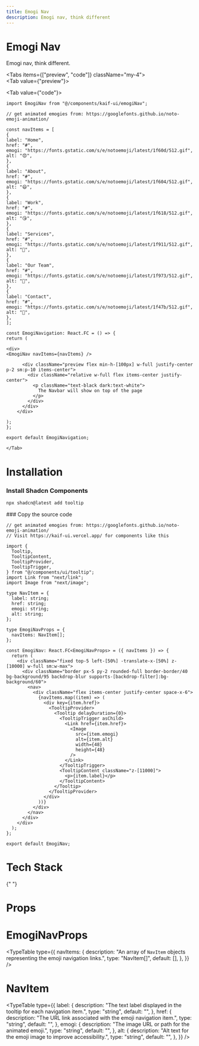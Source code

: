 ```yaml
---
title: Emogi Nav
description: Emogi nav, think different
---
```




<div className="space-y-2 mb-4">
  <h1 class="scroll-m-20 text-4xl font-bold tracking-tight text-black dark:text-white">
    Emogi Nav
  </h1>
  <p class="text-lg text-muted-foreground">Emogi nav, think different.</p>
</div>

<Tabs items={["preview", "code"]} className="my-4">  
    <Tab value={"preview"}>    
    <div className="bg-background rounded-xl">
     <EmogiNavigation/>
     </div>
    </Tab>
    <Tab value={"code"}>
```tsx
import EmogiNav from "@/components/kaif-ui/emogiNav";

// get animated emogies from: https://googlefonts.github.io/noto-emoji-animation/

const navItems = [
{
label: "Home",
href: "#",
emogi: "https://fonts.gstatic.com/s/e/notoemoji/latest/1f60d/512.gif",
alt: "😍",
},
{
label: "About",
href: "#",
emogi: "https://fonts.gstatic.com/s/e/notoemoji/latest/1f604/512.gif",
alt: "😄",
},
{
label: "Work",
href: "#",
emogi: "https://fonts.gstatic.com/s/e/notoemoji/latest/1f618/512.gif",
alt: "😘",
},
{
label: "Services",
href: "#",
emogi: "https://fonts.gstatic.com/s/e/notoemoji/latest/1f911/512.gif",
alt: "🤑",
},
{
label: "Our Team",
href: "#",
emogi: "https://fonts.gstatic.com/s/e/notoemoji/latest/1f973/512.gif",
alt: "🥳",
},
{
label: "Contact",
href: "#",
emogi: "https://fonts.gstatic.com/s/e/notoemoji/latest/1f47b/512.gif",
alt: "👻",
},
];

const EmogiNavigation: React.FC = () => {
return (

<div>
<EmogiNav navItems={navItems} />

      <div className="preview flex min-h-[100px] w-full justify-center p-2 sm:p-10 items-center">
        <div className="relative w-full flex items-center justify-center">
          <p className="text-black dark:text-white">
            The Navbar will show on top of the page
          </p>
        </div>
      </div>
    </div>

);
};

export default EmogiNavigation;
```
    </Tab>
 </Tabs>

<h1 class="scroll-m-20 text-2xl font-bold tracking-tight text-black dark:text-white my-4">
  Installation
</h1>

<Steps>
<Step>

### Install Shadcn Components

```bash
npx shadcn@latest add tooltip
```

</Step>
<Step>
### Copy the source code

```tsx title="components/kaif-ui/emogiNav.tsx"
// get animated emogies from: https://googlefonts.github.io/noto-emoji-animation/
// Visit https://kaif-ui.vercel.app/ for components like this

import {
  Tooltip,
  TooltipContent,
  TooltipProvider,
  TooltipTrigger,
} from "@/components/ui/tooltip";
import Link from "next/link";
import Image from "next/image";

type NavItem = {
  label: string;
  href: string;
  emogi: string;
  alt: string;
};

type EmogiNavProps = {
  navItems: NavItem[];
};

const EmogiNav: React.FC<EmogiNavProps> = ({ navItems }) => {
  return (
    <div className="fixed top-5 left-[50%] -translate-x-[50%] z-[10000] w-full sm:w-max">
      <div className="border px-5 py-2 rounded-full border-border/40 bg-background/95 backdrop-blur supports-[backdrop-filter]:bg-background/60">
        <nav>
          <div className="flex items-center justify-center space-x-6">
            {navItems.map((item) => (
              <div key={item.href}>
                <TooltipProvider>
                  <Tooltip delayDuration={0}>
                    <TooltipTrigger asChild>
                      <Link href={item.href}>
                        <Image
                          src={item.emogi}
                          alt={item.alt}
                          width={48}
                          height={48}
                        />
                      </Link>
                    </TooltipTrigger>
                    <TooltipContent className="z-[11000]">
                      <p>{item.label}</p>
                    </TooltipContent>
                  </Tooltip>
                </TooltipProvider>
              </div>
            ))}
          </div>
        </nav>
      </div>
    </div>
  );
};

export default EmogiNav;
```

</Step>
</Steps>

<h1 class="scroll-m-20 text-xl font-bold tracking-tight text-black dark:text-white my-4">
  Tech Stack
</h1>

<Cards>
  <Card title="React" />
  <Card title="Next.js" />
  <Card title="Tailwind CSS" />
  <Card title="TypeScript" />
</Cards>{" "}

<h1 class="scroll-m-20 text-xl font-bold tracking-tight text-black dark:text-white mt-12">
  Props
</h1>

<h1 class="scroll-m-20 text-lg font-bold tracking-tight text-black dark:text-white mt-12">
  EmogiNavProps
</h1>

<TypeTable
  type={{
    navItems: {
      description:
        "An array of `NavItem` objects representing the emoji navigation links.",
      type: "NavItem[]",
      default: [],
    },
  }}
/>

<h1 class="scroll-m-20 text-lg font-bold tracking-tight text-black dark:text-white mt-12">
  NavItem
</h1>

<TypeTable
  type={{
    label: {
      description:
        "The text label displayed in the tooltip for each navigation item.",
      type: "string",
      default: "",
    },
    href: {
      description: "The URL link associated with the emoji navigation item.",
      type: "string",
      default: "",
    },
    emogi: {
      description: "The image URL or path for the animated emoji.",
      type: "string",
      default: "",
    },
    alt: {
      description: "Alt text for the emoji image to improve accessibility.",
      type: "string",
      default: "",
    },
  }}
/>
